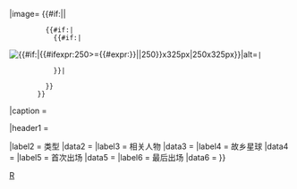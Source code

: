 {{Infobox
|bodystyle   = width: 20em; font-size: 88%; text-align: left;
|abovestyle  = font-size: 110%; 
|headerstyle = font-size: 110%; background: #D6D6FF;
|labelstyle  = {{{lbl-style|width: 46%; text-align: center;}}}
|datastyle  = {{{data-style|}}}

|above= {{#if: {{{series|}}} | [[:Category:異世奇人種族|{{{series}}}外星生物]] | [[:Category:異世奇人種族|《異世奇人》外星生物]]}}
|image= {{#if:{{NAMESPACE}}||
          {{#if:{{{image|}}}|
            {{#if:{{{imagesize|}}}|
              [[File:{{{image}}}|{{#if:{{{imagesize|}}}|{{#ifexpr:250>={{#expr:{{{imagesize|}}}}}|{{{imagesize|}}}|250}}x325px|250x325px}}|alt={{{alt|}}}]]|
              {{{image}}}
            }}|
            [[Category:缺少信息框图像的神秘博士条目|R {{PAGENAME}}]]
          }}
        }}
|caption = {{{caption|}}}

|header1 = {{{name}}}


|label2  = 类型
|data2   = {{{type<includeonly>|</includeonly>}}}
|label3  = 相关人物
|data3   = {{{affiliation<includeonly>|</includeonly>}}}
|label4  = 故乡星球
|data4   = {{{planet<includeonly>|</includeonly>}}}
|label5  = 首次出场
|data5   = {{{start<includeonly>|</includeonly>}}}
|label6  = 最后出场
|data6   = {{{finish<includeonly>|</includeonly>}}}
}}<noinclude>{{Documentation}}</noinclude>